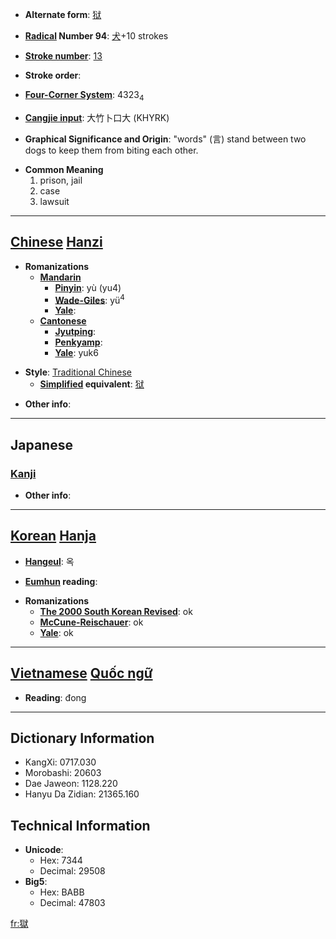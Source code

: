 * '''Alternate form''': [[狱]]

* '''[[Wiktionary:Chinese radical index| Radical]] Number 94''': [[Wiktionary:Chinese radical index 犬|犬]]+10 strokes

* '''[[Wiktionary:Chinese total strokes index|Stroke number]]''': [[Wiktionary:Chinese total strokes index 13|13]]

* '''Stroke order''': 

* '''[[Wiktionary:Chinese four corner index|Four-Corner System]]''': 4323<sub>4</sub>

* '''[[Wiktionary:Chinese Cangjie index|Cangjie input]]''': 大竹卜口大 (KHYRK)

* '''Graphical Significance and Origin''': "words" (言) stand between two dogs to keep them from biting each other.

* '''Common Meaning'''
*# prison, jail
*# case
*# lawsuit


----

== [[Chinese]] [[Hanzi]] ==

* '''Romanizations'''
** '''[[Mandarin]]'''
*** '''[[Pinyin]]''': yù (yu4)
*** '''[[Wade-Giles]]''': yü<sup>4</sup>
*** '''[[Yale]]''': 
** '''[[Cantonese]]'''
*** '''[[Jyutping]]''':
*** '''[[Penkyamp]]''': 
*** '''[[Yale]]''': yuk6

* '''Style''': [[Traditional Chinese]] 
** '''[[Simplified Chinese|Simplified]] equivalent''': [[狱]]

* '''Other info''': 

----

==Japanese==
===[[Kanji]]===
{{kanji|on readings=[[ごく]] (goku), [[きょく]] (kyoku)
|kun readings=[[ひとや]] (hitoya)
}}

* '''Other info''':  

----

== [[Korean]] [[Hanja]] ==

* '''[[Hangeul]]''': 옥

* '''[[Eumhun]] reading''': 

* '''Romanizations'''
** '''[[The 2000 South Korean Revised Romanization|The 2000 South Korean Revised]]''': ok
** '''[[McCune-Reischauer]]''': ok
** '''[[Yale]]''': ok


----

== [[Vietnamese]] [[Quốc ngữ]] ==

* '''Reading''': đong

----

== Dictionary Information ==

* KangXi: 0717.030
* Morobashi: 20603
* Dae Jaweon: 1128.220
* Hanyu Da Zidian: 21365.160

== Technical Information ==

* '''Unicode''':
** Hex: 7344
** Decimal: 29508
* '''Big5''':
** Hex: BABB
** Decimal: 47803

[[fr:獄]]